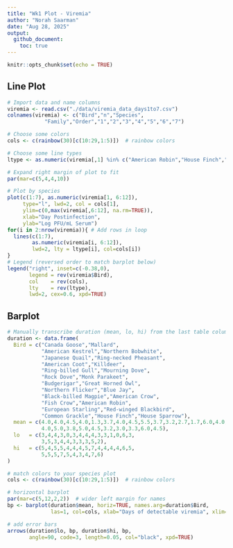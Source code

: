 ```yaml
---
title: "Wk1 Plot - Viremia"
author: "Norah Saarman"
date: "Aug 28, 2025"
output:
  github_document:
    toc: true
---
```


```r
knitr::opts_chunk$set(echo = TRUE)
```

## Line Plot
```r
# Import data and name columns
viremia <- read.csv("./data/viremia_data_days1to7.csv")
colnames(viremia) <- c("Bird","n","Species",
            "Family","Order","1","2","3","4","5","6","7")

# Choose some colors
cols <- c(rainbow(30)[c(10:29,1:5)])  # rainbow colors

# Choose some line types 
ltype <- as.numeric(viremia[,1] %in% c("American Robin","House Finch","House Sparrow")+1)

# Expand right margin of plot to fit
par(mar=c(5,4,4,10))

# Plot by species
plot(c(1:7), as.numeric(viremia[1, 6:12]), 
     type="l", lwd=2, col = cols[1],
     ylim=c(0,max(viremia[,6:12], na.rm=TRUE)),
     xlab="Day Postinfection", 
     ylab="Log PFU/mL Serum")
for(i in 2:nrow(viremia)){ # Add rows in loop
  lines(c(1:7), 
        as.numeric(viremia[i, 6:12]), 
        lwd=2, lty = ltype[i], col=cols[i])
}
# Legend (reversed order to match barplot below)
legend("right", inset=c(-0.38,0),  
       legend = rev(viremia$Bird), 
       col    = rev(cols),
       lty    = rev(ltype), 
       lwd=2, cex=0.6, xpd=TRUE)
```

## Barplot
```r
# Manually transcribe duration (mean, lo, hi) from the last table column
duration <- data.frame(
  Bird = c("Canada Goose","Mallard", 
           "American Kestrel","Northern Bobwhite",
           "Japanese Quail","Ring-necked Pheasant",
           "American Coot","Killdeer",
           "Ring-billed Gull","Mourning Dove",
           "Rock Dove","Monk Parakeet",
           "Budgerigar","Great Horned Owl",
           "Northern Flicker","Blue Jay",
           "Black-billed Magpie","American Crow",
           "Fish Crow","American Robin",
           "European Starling","Red-winged Blackbird",
           "Common Grackle","House Finch","House Sparrow"),
  mean = c(4.0,4.0,4.5,4.0,1.3,3.7,4.0,4.5,5.5,3.7,3.2,2.7,1.7,6.0,4.0,
           4.0,5.0,3.8,5.0,4.5,3.2,3.0,3.3,6.0,4.5),
  lo   = c(3,4,4,3,0,3,4,4,4,3,3,1,0,6,3,
           3,5,3,4,4,3,3,3,5,2),
  hi   = c(5,4,5,5,4,4,4,5,7,4,4,4,4,6,5,
           5,5,5,7,5,4,3,4,7,6)
)

# match colors to your species plot
cols <- c(rainbow(30)[c(10:29,1:5)])  # rainbow colors

# horizontal barplot
par(mar=c(5,12,2,2))  # wider left margin for names
bp <- barplot(duration$mean, horiz=TRUE, names.arg=duration$Bird,
              las=1, col=cols, xlab="Days of detectable viremia", xlim=c(0,7))

# add error bars
arrows(duration$lo, bp, duration$hi, bp,
       angle=90, code=3, length=0.05, col="black", xpd=TRUE)

```

